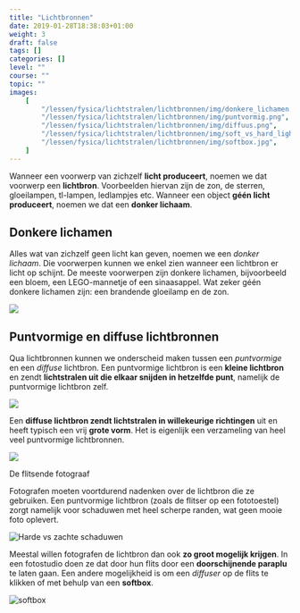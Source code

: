 ```yaml
---
title: "Lichtbronnen"
date: 2019-01-28T18:38:03+01:00
weight: 3
draft: false
tags: []
categories: []
level: ""
course: ""
topic: ""
images:
    [
        "/lessen/fysica/lichtstralen/lichtbronnen/img/donkere_lichamen.png",
        "/lessen/fysica/lichtstralen/lichtbronnen/img/puntvormig.png",
        "/lessen/fysica/lichtstralen/lichtbronnen/img/diffuus.png",
        "/lessen/fysica/lichtstralen/lichtbronnen/img/soft_vs_hard_light.png",
        "/lessen/fysica/lichtstralen/lichtbronnen/img/softbox.jpg",
    ]
---
```


Wanneer een voorwerp van zichzelf **licht produceert**, noemen we dat voorwerp
een **lichtbron**. Voorbeelden hiervan zijn de zon, de sterren, gloeilampen,
tl-lampen, ledlampjes etc. Wanneer een object **géén licht produceert**, noemen
we dat een **donker lichaam**.

## Donkere lichamen

Alles wat van zichzelf geen licht kan geven, noemen we een _donker lichaam_.
Die voorwerpen kunnen we enkel zien wanneer een lichtbron er licht op schijnt.
De meeste voorwerpen zijn donkere lichamen, bijvoorbeeld een bloem, een
LEGO-mannetje of een sinaasappel. Wat zeker géén donkere lichamen zijn: een
brandende gloeilamp en de zon.

![](img/donkere_lichamen.png)

## Puntvormige en diffuse lichtbronnen

Qua lichtbronnen kunnen we onderscheid maken tussen een _puntvormige_ en een
_diffuse_ lichtbron. Een puntvormige lichtbron is een **kleine lichtbron** en
zendt **lichtstralen uit die elkaar snijden in hetzelfde punt**, namelijk de
puntvormige lichtbron zelf.

![](img/puntvormig.png)

Een **diffuse lichtbron zendt lichtstralen in willekeurige richtingen** uit en
heeft typisch een vrij **grote vorm**. Het is
eigenlijk een verzameling van heel veel puntvormige lichtbronnen.

![](img/diffuus.png)

<Expand>

De flitsende fotograaf

Fotografen moeten voortdurend nadenken over de lichtbron die ze gebruiken. Een
puntvormige lichtbron <Mute>(zoals de flitser op een fototoestel)</Mute> zorgt
namelijk voor schaduwen met heel scherpe randen, wat geen mooie foto oplevert.

![Harde vs zachte schaduwen](img/soft_vs_hard_light.png "Harde schaduwen (links) en zachte schaduwen (rechts).")

Meestal willen fotografen de lichtbron dan ook **zo groot mogelijk krijgen**.
In een fotostudio doen ze dat door hun flits door een **doorschijnende
paraplu** te laten gaan. Een andere mogelijkheid is om een _diffuser_ op de
flits te klikken of met behulp van een **softbox**.

![softbox](img/softbox.jpg "Een softbox.")

</Expand>
